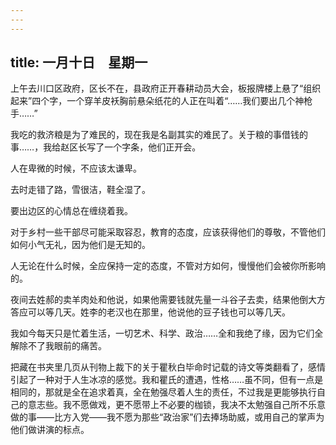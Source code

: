 ```yaml
---
---
---
```

title: 一月十日　星期一
---




上午去川口区政府，区长不在，县政府正开春耕动员大会，板报牌楼上悬了“组织起来”四个字，一个穿羊皮袄胸前悬朵纸花的人正在叫着“……我们要出几个神枪手……”

我吃的救济粮是为了难民的，现在我是名副其实的难民了。关于粮的事借钱的事……，我给赵区长写了一个字条，他们正开会。

人在卑微的时候，不应该太谦卑。

去时走错了路，雪很洁，鞋全湿了。

要出边区的心情总在缠绕着我。

对于乡村一些干部尽可能采取容忍，教育的态度，应该获得他们的尊敬，不管他们如何小气无礼，因为他们是无知的。

人无论在什么时候，全应保持一定的态度，不管对方如何，慢慢他们会被你所影响的。

夜间去姓郝的卖羊肉处和他说，如果他需要钱就先量一斗谷子去卖，结果他倒大方答应可以等几天。姓李的老汉也在那里，他说他的豆子钱也可以等几天。

我如今每天只是忙着生活，一切艺术、科学、政治……全和我绝了缘，因为它们全解除不了我眼前的痛苦。

把藏在书夹里几页从刊物上裁下的关于瞿秋白毕命时记载的诗文等类翻看了，感情引起了一种对于人生冰凉的感觉。我和瞿氏的遭遇，性格……虽不同，但有一点是相同的，那就是全在追求着真，全在勉强尽着人生的责任，不过我是更能够执行自己的意志些。我不愿做戏，更不愿带上不必要的枷锁，我决不太勉强自己所不乐意做的事——比方入党——我不愿为那些“政治家”们去捧场助威，或用自己的掌声为他们做讲演的标点。